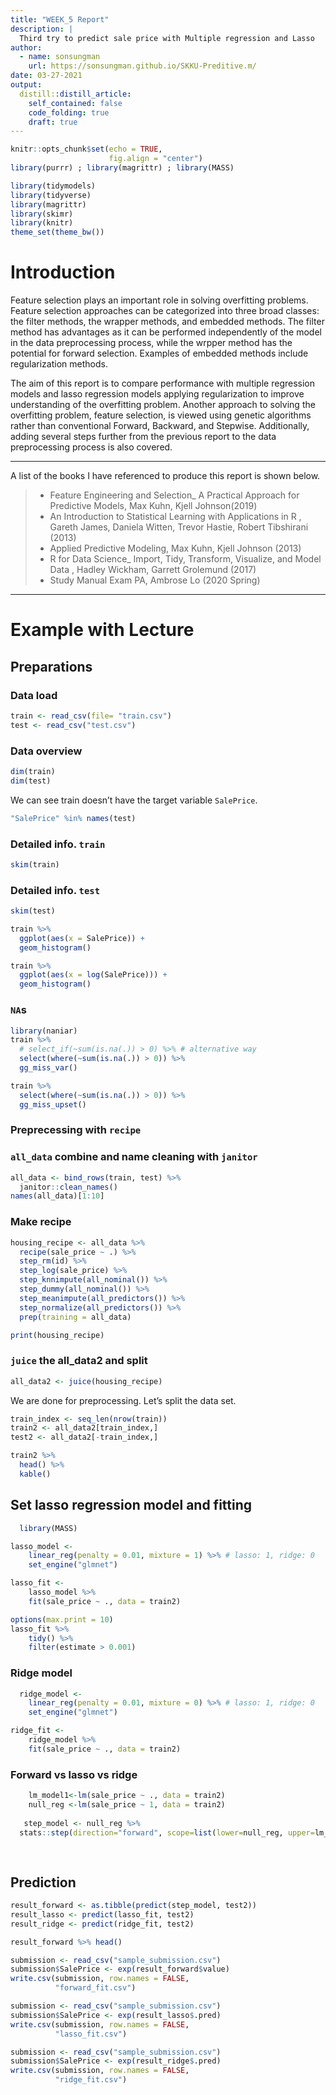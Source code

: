 ```yaml
---
title: "WEEK_5 Report"
description: |
  Third try to predict sale price with Multiple regression and Lasso
author:
  - name: sonsungman
    url: https://sonsungman.github.io/SKKU-Preditive.m/
date: 03-27-2021
output:
  distill::distill_article:
    self_contained: false
    code_folding: true
    draft: true
---
```

```r
knitr::opts_chunk$set(echo = TRUE,
                      fig.align = "center")
library(purrr) ; library(magrittr) ; library(MASS)
```

```r
library(tidymodels)
library(tidyverse)
library(magrittr)
library(skimr)
library(knitr)
theme_set(theme_bw())
```


# Introduction


Feature selection plays an important role in solving overfitting problems. Feature selection approaches can be categorized into three broad classes: the filter methods, the wrapper methods, and embedded methods. The filter method has advantages as it can be performed independently of the model in the data preprocessing process, while the wrpper method has the potential for forward selection. Examples of embedded methods include regularization methods.


The aim of this report is to compare performance with multiple regression models and lasso regression models applying regularization to improve understanding of the overfitting problem. Another approach to solving the overfitting problem, feature selection, is viewed using genetic algorithms rather than conventional Forward, Backward, and Stepwise. Additionally, adding several steps further from the previous report to the data preprocessing process is also covered.



***

A list of the books I have referenced to produce this report is shown below.

> -  Feature Engineering and Selection_ A Practical Approach for Predictive Models, Max Kuhn, Kjell Johnson(2019)
> -  An Introduction to Statistical Learning with Applications in R , Gareth James, Daniela Witten, Trevor Hastie, Robert Tibshirani (2013)
> -  Applied Predictive Modeling, Max Kuhn, Kjell Johnson (2013)
> -  R for Data Science_ Import, Tidy, Transform,  Visualize, and Model Data , Hadley Wickham, Garrett  Grolemund (2017)
> - Study Manual Exam PA, Ambrose Lo (2020 Spring)

***



# Example with Lecture


## Preparations {.tabset .tabset-fade}

### Data load


```r
train <- read_csv(file= "train.csv")
test <- read_csv("test.csv")
```


### Data overview {.tabset .tabset-fade}

```r
dim(train)
dim(test)
```

We can see train doesn't have the target variable `SalePrice`.

```r
"SalePrice" %in% names(test)
```


### Detailed info. `train`

```r
skim(train)
```

### Detailed info. `test`

```r
skim(test)
```


```r
train %>% 
  ggplot(aes(x = SalePrice)) +
  geom_histogram()
```

```r
train %>% 
  ggplot(aes(x = log(SalePrice))) +
  geom_histogram()
```

### `NA`s

```r
library(naniar)
train %>% 
  # select_if(~sum(is.na(.)) > 0) %>% # alternative way
  select(where(~sum(is.na(.)) > 0)) %>% 
  gg_miss_var()
```


```r
train %>% 
  select(where(~sum(is.na(.)) > 0)) %>% 
  gg_miss_upset()
```

### Preprecessing with `recipe`

### `all_data` combine and name cleaning with `janitor`

```r
all_data <- bind_rows(train, test) %>% 
  janitor::clean_names()
names(all_data)[1:10]
```

### Make recipe

```r
housing_recipe <- all_data %>% 
  recipe(sale_price ~ .) %>%
  step_rm(id) %>% 
  step_log(sale_price) %>% 
  step_knnimpute(all_nominal()) %>% 
  step_dummy(all_nominal()) %>% 
  step_meanimpute(all_predictors()) %>%
  step_normalize(all_predictors()) %>% 
  prep(training = all_data)

print(housing_recipe)
```

### `juice` the all_data2 and split

```r
all_data2 <- juice(housing_recipe)
```

We are done for preprocessing. Let's split the data set.

```r
train_index <- seq_len(nrow(train))
train2 <- all_data2[train_index,]
test2 <- all_data2[-train_index,]
```


```r
train2 %>% 
  head() %>% 
  kable()
```


## Set lasso regression model and fitting 


```r
  library(MASS) 

lasso_model <- 
    linear_reg(penalty = 0.01, mixture = 1) %>% # lasso: 1, ridge: 0
    set_engine("glmnet")

lasso_fit <- 
    lasso_model %>% 
    fit(sale_price ~ ., data = train2)

options(max.print = 10)
lasso_fit %>% 
    tidy() %>% 
    filter(estimate > 0.001)

```

### Ridge model

```r

  ridge_model <- 
    linear_reg(penalty = 0.01, mixture = 0) %>% # lasso: 1, ridge: 0
    set_engine("glmnet")

ridge_fit <- 
    ridge_model %>% 
    fit(sale_price ~ ., data = train2)

```


### Forward vs lasso vs ridge

```r


    lm_model1<-lm(sale_price ~ ., data = train2)
    null_reg <-lm(sale_price ~ 1, data = train2)
    
   step_model <- null_reg %>% 
  stats::step(direction="forward", scope=list(lower=null_reg, upper=lm_model1))
    
    
```  
 


## Prediction


```r
result_forward <- as.tibble(predict(step_model, test2))
result_lasso <- predict(lasso_fit, test2)
result_ridge <- predict(ridge_fit, test2)

result_forward %>% head()
```

```r
submission <- read_csv("sample_submission.csv")
submission$SalePrice <- exp(result_forward$value)
write.csv(submission, row.names = FALSE,
          "forward_fit.csv")

submission <- read_csv("sample_submission.csv")
submission$SalePrice <- exp(result_lasso$.pred)
write.csv(submission, row.names = FALSE,
          "lasso_fit.csv")

submission <- read_csv("sample_submission.csv")
submission$SalePrice <- exp(result_ridge$.pred)
write.csv(submission, row.names = FALSE,
          "ridge_fit.csv")
```


